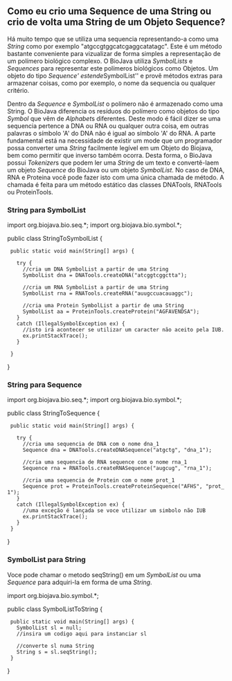 == Como eu crio uma Sequence de uma String ou crio de volta uma String de um Objeto Sequence? ==

Há muito tempo que se utiliza uma sequencia representando-a como uma ''String'' como por exemplo "atgccgtggcatcgaggcatatagc". Este é um método bastante conveniente para vizualizar de forma simples a representação de um polímero biológico complexo. 
O BioJava utiliza ''SymbolLists'' e ''Sequences'' para representar este polímeros biológicos como Objetos. Um objeto do tipo ''Sequence' estende ''SymbolList'' e provê métodos extras para armazenar coisas, como por exemplo, o nome da sequencia ou qualquer critério.

Dentro da ''Sequence'' e ''SymbolList'' o polímero não é armazenado como uma String. O BioJava diferencia os resíduos do polímero como objetos do tipo ''Symbol'' que vêm de ''Alphabet''s diferentes. Deste modo é fácil dizer se uma sequencia pertence a DNA ou RNA ou qualquer outra coisa, em outras palavras o símbolo 'A' do DNA não é igual ao símbolo 'A' do RNA. A parte fundamental está na necessidade de existir um mode que um programador possa converter uma ''String'' facilmente legível em um Objeto do Biojava, bem como permitir que inverso também ocorra. Desta forma, o BioJava possui ''Tokenizer''s que podem ler uma ''String'' de um texto e convertê-laem um objeto ''Sequence'' do BioJava ou um objeto ''SymbolList''. No caso de DNA, RNA e Proteina você pode fazer isto com uma única chamada de método. A chamada é feita para um método estático das classes DNATools, RNATools ou ProteinTools.

=== String para SymbolList ===

<java>
import org.biojava.bio.seq.*;
import org.biojava.bio.symbol.*;

public class StringToSymbolList {
  public static void main(String[] args) {
   
    try {
      //cria um DNA SymbolList a partir de uma String
      SymbolList dna = DNATools.createDNA("atcggtcggctta");

      //cria um RNA SymbolList a partir de uma String
      SymbolList rna = RNATools.createRNA("auugccuacauaggc");

      //cria uma Protein SymbolList a partir de uma String
      SymbolList aa = ProteinTools.createProtein("AGFAVENDSA");
    }
    catch (IllegalSymbolException ex) {
      //isto irá acontecer se utilizar um caracter não aceito pela IUB.
      ex.printStackTrace();
    }
   
  }
}
</java>

=== String para Sequence === 

<java>
import org.biojava.bio.seq.*;
import org.biojava.bio.symbol.*;

public class StringToSequence {
  public static void main(String[] args) {

    try {
      //cria uma sequencia de DNA com o nome dna_1
      Sequence dna = DNATools.createDNASequence("atgctg", "dna_1");

      //cria uma sequencia de RNA sequence com o nome rna_1
      Sequence rna = RNATools.createRNASequence("augcug", "rna_1");

      //cria uma sequencia de Protein com o nome prot_1
      Sequence prot = ProteinTools.createProteinSequence("AFHS", "prot_1");
    }
    catch (IllegalSymbolException ex) {
      //uma exceção é lançada se voce utilizar um simbolo não IUB 
      ex.printStackTrace();
    }
  }
}
</java>

=== SymbolList para String === 

Voce pode chamar o metodo seqString() em um ''SymbolList'' ou uma ''Sequence'' para adquiri-la em forma de uma ''String''.

<java>
import org.biojava.bio.symbol.*;

public class SymbolListToString {
  public static void main(String[] args) {
    SymbolList sl = null;
    //insira um codigo aqui para instanciar sl
   
    //converte sl numa String
    String s = sl.seqString();
  }
}
</java>